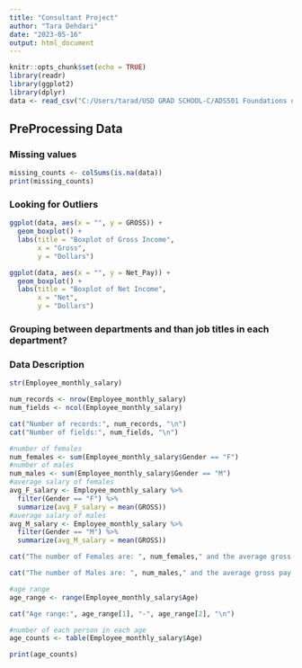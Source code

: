 ```yaml
---
title: "Consultant Project"
author: "Tara Dehdari"
date: "2023-05-16"
output: html_document
---
```


```r
knitr::opts_chunk$set(echo = TRUE)
library(readr)
library(ggplot2)
library(dplyr)
data <- read_csv("C:/Users/tarad/USD GRAD SCHOOL-C/ADS501 Foundations of Data Science/consultancy project/codes/Employee_monthly_salary.csv")

```

## PreProcessing Data

### Missing values

```r
missing_counts <- colSums(is.na(data))
print(missing_counts)
```
### Looking for Outliers

```r
ggplot(data, aes(x = "", y = GROSS)) +
  geom_boxplot() +
  labs(title = "Boxplot of Gross Income",
       x = "Gross",
       y = "Dollars")

ggplot(data, aes(x = "", y = Net_Pay)) +
  geom_boxplot() +
  labs(title = "Boxplot of Net Income",
       x = "Net",
       y = "Dollars")


```

### Grouping between departments and than job titles in each department?
### Data Description
```r
str(Employee_monthly_salary)

num_records <- nrow(Employee_monthly_salary)
num_fields <- ncol(Employee_monthly_salary)

cat("Number of records:", num_records, "\n")
cat("Number of fields:", num_fields, "\n")

#number of females
num_females <- sum(Employee_monthly_salary$Gender == "F")
#number of males
num_males <- sum(Employee_monthly_salary$Gender == "M")
#average salary of females
avg_F_salary <- Employee_monthly_salary %>%
  filter(Gender == "F") %>%
  summarize(avg_F_salary = mean(GROSS)) 
#average salary of males
avg_M_salary <- Employee_monthly_salary %>%
  filter(Gender == "M") %>%
  summarize(avg_M_salary = mean(GROSS)) 

cat("The number of Females are: ", num_females," and the average gross pay for females is:" , avg_F_salary$avg_F_salary, "\n")

cat("The number of Males are: ", num_males," and the average gross pay for males is:" , avg_M_salary$avg_M_salary, "\n")

#age range
age_range <- range(Employee_monthly_salary$Age)

cat("Age range:", age_range[1], "-", age_range[2], "\n")

#number of each person in each age
age_counts <- table(Employee_monthly_salary$Age)

print(age_counts)
```

